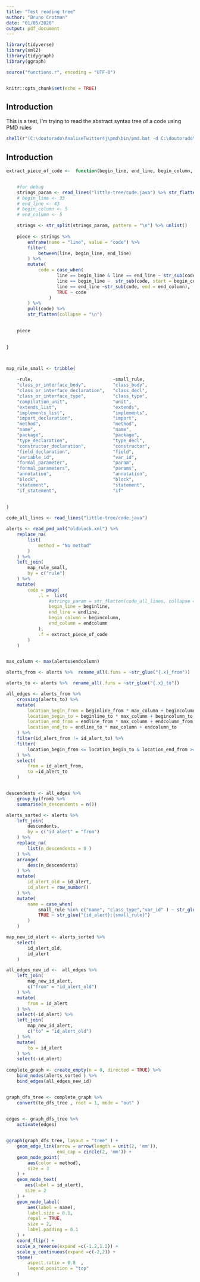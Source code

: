 ```yaml
---
title: "Test reading tree"
author: "Bruno Crotman"
date: "01/05/2020"
output: pdf_document
---
```


```r

library(tidyverse)
library(xml2)
library(tidygraph)
library(ggraph)

source("functions.r", encoding = "UTF-8") 


knitr::opts_chunk$set(echo = TRUE)

```

## Introduction 

This is a test, I'm trying to read the abstract syntax tree of a code using PMD rules

```r

shell(r"(C:\doutorado\AnaliseTwitter4j\pmd\bin/pmd.bat -d C:\doutorado\AnaliseTwitter4j\match_algorithm_description\little-tree -f xml -R C:\doutorado\AnaliseTwitter4j\match_algorithm_description\blockrules\blockrules.xml -reportfile C:\doutorado\AnaliseTwitter4j\match_algorithm_description\oldblock.xml)")


```
    

## Introduction 



```r


extract_piece_of_code <-  function(begin_line, end_line, begin_column, end_column){


    #for debug
    strings_param <- read_lines("little-tree/code.java") %>% str_flatten("\n")
    # begin_line <- 33
    # end_line <- 43
    # begin_column <- 5
    # end_column <- 5

    strings <- str_split(strings_param, pattern = "\n") %>% unlist()
    
    piece <- strings %>% 
        enframe(name = "line", value = "code") %>% 
        filter(
            between(line, begin_line, end_line)
        ) %>% 
        mutate(
            code = case_when(
                   line == begin_line & line == end_line ~ str_sub(code, start = begin_column , end_column),
                   line == begin_line ~  str_sub(code, start = begin_column),
                   line == end_line ~str_sub(code, end = end_column),
                   TRUE ~ code
                )   
        ) %>% 
        pull(code) %>% 
        str_flatten(collapse = "\n") 
    

    piece

            
}



map_rule_small <- tribble(
    
    ~rule,                              ~small_rule,
    "class_or_interface_body",          "class_body",                   
    "class_or_interface_declaration",   "class_decl",
    "class_or_interface_type",          "class_type",
    "compilation_unit",                 "unit",
    "extends_list",                     "extends",
    "implements_list",                  "implements",
    "import_declaration",               "import",
    "method",                           "method",
    "name",                             "name",
    "package",                          "package",
    "type_declaration",                 "type_decl",
    "constructor_declaration",          "constructor",
    "field_declaration",                "field",
    "variable_id",                      "var_id",
    "formal_parameter",                 "param",
    "formal_parameters",                "params",
    "annotation",                       "annotation",
    "block",                            "block",
    "statement",                        "statement",
    "if_statement",                     "if"
    
    
)

code_all_lines <- read_lines("little-tree/code.java")

alerts <- read_pmd_xml("oldblock.xml") %>% 
    replace_na(
        list(
            method = "No method"
        )
    ) %>% 
    left_join(
        map_rule_small,
        by = c("rule")
    ) %>% 
    mutate(
        code = pmap(
            .l =  list(
                #strings_param = str_flatten(code_all_lines, collapse = "\n"), 
                begin_line = beginline, 
                end_line = endline, 
                begin_column = begincolumn, 
                end_column = endcolumn                
            ),
            .f = extract_piece_of_code 
        )
    )


max_column <- max(alerts$endcolumn)

alerts_from <- alerts %>%  rename_all(.funs = ~str_glue("{.x}_from"))

alerts_to <- alerts %>%  rename_all(.funs = ~str_glue("{.x}_to"))

all_edges <- alerts_from %>% 
    crossing(alerts_to) %>% 
    mutate(
        location_begin_from = beginline_from * max_column + begincolumn_from,
        location_begin_to = beginline_to * max_column + begincolumn_to,
        location_end_from = endline_from * max_column + endcolumn_from,
        location_end_to = endline_to * max_column + endcolumn_to
    ) %>% 
    filter(id_alert_from != id_alert_to) %>% 
    filter(
        location_begin_from <= location_begin_to & location_end_from >= location_end_to
    ) %>% 
    select(
        from = id_alert_from,
        to =id_alert_to
    ) 


descendents <- all_edges %>% 
    group_by(from) %>% 
    summarise(n_descendents = n()) 

alerts_sorted <- alerts %>% 
    left_join(
        descendents,
        by = c("id_alert" = "from")
    ) %>% 
    replace_na(
        list(n_descendents = 0 )
    ) %>% 
    arrange(
        desc(n_descendents)
    ) %>% 
    mutate(
        id_alert_old = id_alert,
        id_alert = row_number()
    ) %>%  
    mutate(
        name = case_when(
            small_rule %in% c("name", "class_type","var_id" ) ~ str_glue('{id_alert}:{small_rule}:{code}'),
            TRUE ~ str_glue("{id_alert}:{small_rule}")
        )
    )

map_new_id_alert <- alerts_sorted %>% 
    select(
        id_alert_old,
        id_alert
    )

all_edges_new_id <-  all_edges %>% 
    left_join(
        map_new_id_alert,
        c("from" = "id_alert_old")
    ) %>% 
    mutate(
        from = id_alert
    ) %>% 
    select(-id_alert) %>% 
    left_join(
        map_new_id_alert,
        c("to" = "id_alert_old")
    ) %>% 
    mutate(
        to = id_alert
    ) %>% 
    select(-id_alert) 
    
complete_graph <- create_empty(n = 0, directed = TRUE) %>% 
    bind_nodes(alerts_sorted ) %>% 
    bind_edges(all_edges_new_id) 


graph_dfs_tree <- complete_graph %>% 
    convert(to_dfs_tree , root = 1, mode = "out" )
    

edges <- graph_dfs_tree %>% 
    activate(edges)


ggraph(graph_dfs_tree, layout = "tree" ) +
    geom_edge_link(arrow = arrow(length = unit(2, 'mm')), 
                   end_cap = circle(2, 'mm')) +    
    geom_node_point(
        aes(color = method),
        size = 3
    ) +
    geom_node_text(
       aes(label = id_alert),
       size = 2
    ) +
    geom_node_label(
        aes(label = name),
        label.size = 0.1,
        repel = TRUE,
        size = 2,
        label.padding = 0.1
    ) +
    coord_flip() +
    scale_x_reverse(expand =c(-1.2,1.2)) +
    scale_y_continuous(expand =c(-2,2)) +
    theme(
        aspect.ratio = 0.8  ,
        legend.position = "top" 
    )


    
```

